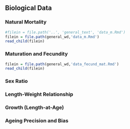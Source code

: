 ## Biological Data

### Natural Mortality

```r
#filein = file.path('..', 'general_text', 'data_m.Rmd')
filein = file.path(general_wd,'data_m.Rmd')
read_child(filein)
```


### Maturation and Fecundity

```r
filein = file.path(general_wd,'data_fecund_mat.Rmd')
read_child(filein)
```


### Sex Ratio


### Length-Weight Relationship


### Growth (Length-at-Age)


### Ageing Precision and Bias